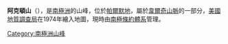 {{Coord|70|58|S|63|42|W||display=title}}

'''阿克頓山'''（{{lang-en|Mount Acton}}），是[[南極洲|南極洲]]的山峰，位於[[帕爾默地|帕爾默地]]，屬於[[韋爾奇山脈|韋爾奇山脈]]的一部分，[[美國地質調查局|美國地質調查局]]在1974年繪入地圖，現時由[[南極條約體系|南極條約體系]]管理。

{{Antarctica-geo-stub}}
[[Category:南極洲山峰|Category:南極洲山峰]]